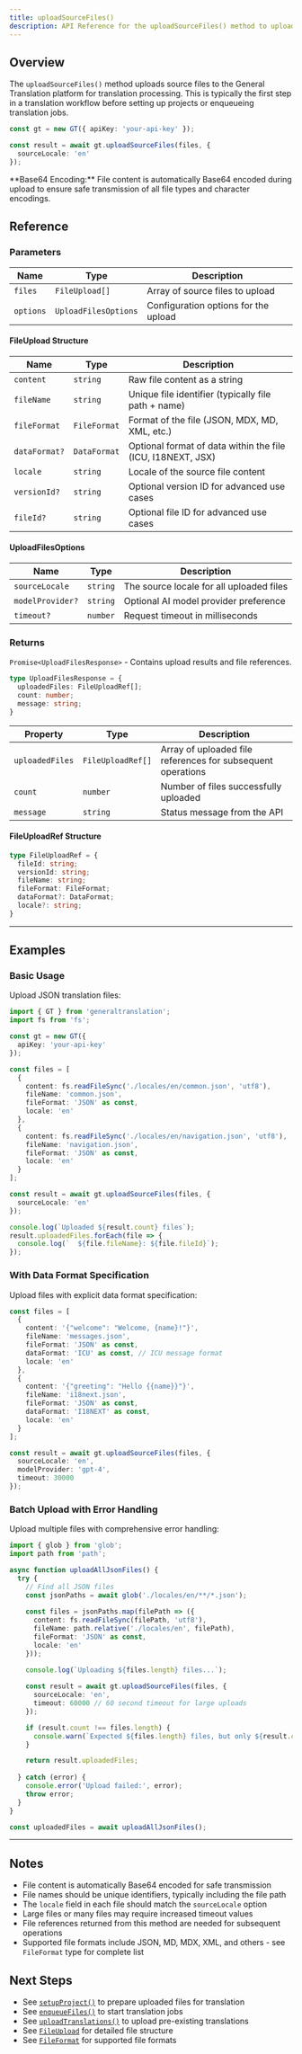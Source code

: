 ```yaml
---
title: uploadSourceFiles()
description: API Reference for the uploadSourceFiles() method to upload source files for translation
---
```


## Overview

The `uploadSourceFiles()` method uploads source files to the General Translation platform for translation processing. This is typically the first step in a translation workflow before setting up projects or enqueueing translation jobs.

```typescript
const gt = new GT({ apiKey: 'your-api-key' });

const result = await gt.uploadSourceFiles(files, {
  sourceLocale: 'en'
});
```

<Callout>
**Base64 Encoding:**
File content is automatically Base64 encoded during upload to ensure safe transmission of all file types and character encodings.
</Callout>

## Reference

### Parameters

| Name | Type | Description |
|------|------|-------------|
| `files` | `FileUpload[]` | Array of source files to upload |
| `options` | `UploadFilesOptions` | Configuration options for the upload |

#### FileUpload Structure

| Name | Type | Description |
|------|------|-------------|
| `content` | `string` | Raw file content as a string |
| `fileName` | `string` | Unique file identifier (typically file path + name) |
| `fileFormat` | `FileFormat` | Format of the file (JSON, MDX, MD, XML, etc.) |
| `dataFormat?` | `DataFormat` | Optional format of data within the file (ICU, I18NEXT, JSX) |
| `locale` | `string` | Locale of the source file content |
| `versionId?` | `string` | Optional version ID for advanced use cases |
| `fileId?` | `string` | Optional file ID for advanced use cases |

#### UploadFilesOptions

| Name | Type | Description |
|------|------|-------------|
| `sourceLocale` | `string` | The source locale for all uploaded files |
| `modelProvider?` | `string` | Optional AI model provider preference |
| `timeout?` | `number` | Request timeout in milliseconds |

### Returns

`Promise<UploadFilesResponse>` - Contains upload results and file references.

```typescript
type UploadFilesResponse = {
  uploadedFiles: FileUploadRef[];
  count: number;
  message: string;
}
```

| Property | Type | Description |
|----------|------|-------------|
| `uploadedFiles` | `FileUploadRef[]` | Array of uploaded file references for subsequent operations |
| `count` | `number` | Number of files successfully uploaded |
| `message` | `string` | Status message from the API |

#### FileUploadRef Structure

```typescript
type FileUploadRef = {
  fileId: string;
  versionId: string;
  fileName: string;
  fileFormat: FileFormat;
  dataFormat?: DataFormat;
  locale?: string;
}
```

---

## Examples

### Basic Usage

Upload JSON translation files:

```typescript copy
import { GT } from 'generaltranslation';
import fs from 'fs';

const gt = new GT({
  apiKey: 'your-api-key'
});

const files = [
  {
    content: fs.readFileSync('./locales/en/common.json', 'utf8'),
    fileName: 'common.json',
    fileFormat: 'JSON' as const,
    locale: 'en'
  },
  {
    content: fs.readFileSync('./locales/en/navigation.json', 'utf8'),
    fileName: 'navigation.json', 
    fileFormat: 'JSON' as const,
    locale: 'en'
  }
];

const result = await gt.uploadSourceFiles(files, {
  sourceLocale: 'en'
});

console.log(`Uploaded ${result.count} files`);
result.uploadedFiles.forEach(file => {
  console.log(`  ${file.fileName}: ${file.fileId}`);
});
```

### With Data Format Specification

Upload files with explicit data format specification:

```typescript copy
const files = [
  {
    content: '{"welcome": "Welcome, {name}!"}',
    fileName: 'messages.json',
    fileFormat: 'JSON' as const,
    dataFormat: 'ICU' as const, // ICU message format
    locale: 'en'
  },
  {
    content: '{"greeting": "Hello {{name}}"}',
    fileName: 'i18next.json',
    fileFormat: 'JSON' as const,
    dataFormat: 'I18NEXT' as const,
    locale: 'en'
  }
];

const result = await gt.uploadSourceFiles(files, {
  sourceLocale: 'en',
  modelProvider: 'gpt-4',
  timeout: 30000
});
```

### Batch Upload with Error Handling

Upload multiple files with comprehensive error handling:

```typescript copy
import { glob } from 'glob';
import path from 'path';

async function uploadAllJsonFiles() {
  try {
    // Find all JSON files
    const jsonPaths = await glob('./locales/en/**/*.json');
    
    const files = jsonPaths.map(filePath => ({
      content: fs.readFileSync(filePath, 'utf8'),
      fileName: path.relative('./locales/en', filePath),
      fileFormat: 'JSON' as const,
      locale: 'en'
    }));

    console.log(`Uploading ${files.length} files...`);
    
    const result = await gt.uploadSourceFiles(files, {
      sourceLocale: 'en',
      timeout: 60000 // 60 second timeout for large uploads
    });

    if (result.count !== files.length) {
      console.warn(`Expected ${files.length} files, but only ${result.count} uploaded`);
    }

    return result.uploadedFiles;
    
  } catch (error) {
    console.error('Upload failed:', error);
    throw error;
  }
}

const uploadedFiles = await uploadAllJsonFiles();
```

---

## Notes

* File content is automatically Base64 encoded for safe transmission
* File names should be unique identifiers, typically including the file path
* The `locale` field in each file should match the `sourceLocale` option
* Large files or many files may require increased timeout values
* File references returned from this method are needed for subsequent operations
* Supported file formats include JSON, MD, MDX, XML, and others - see `FileFormat` type for complete list

## Next Steps

* See [`setupProject()`](/docs/core/class/methods/translation/setupProject) to prepare uploaded files for translation
* See [`enqueueFiles()`](/docs/core/class/methods/translation/enqueueFiles) to start translation jobs
* See [`uploadTranslations()`](/docs/core/class/methods/translation/uploadTranslations) to upload pre-existing translations
* See [`FileUpload`](/docs/core/types/FileUpload) for detailed file structure
* See [`FileFormat`](/docs/core/types/FileFormat) for supported file formats